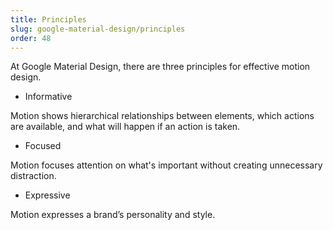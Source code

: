 ```yaml
---
title: Principles
slug: google-material-design/principles
order: 48
---
```


<SlideTemplate title="Principles">

At Google Material Design, there are three principles for effective motion design.


- Informative

Motion shows hierarchical relationships between elements, which actions are available, and what will happen if an action is taken.


- Focused

Motion focuses attention on what's important without creating unnecessary distraction.


- Expressive

Motion expresses a brand’s personality and style.
</SlideTemplate>

